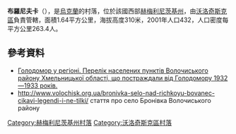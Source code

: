 {{coord|49|26|20|N|26|27|18|E|scale:30000|display=title}}

'''布羅尼夫卡'''（{{lang-uk|Бронівка}}），是[[烏克蘭|烏克蘭]]的村落，位於該國西部[[赫梅利尼茨基州|赫梅利尼茨基州]]，由[[沃洛奇斯克區|沃洛奇斯克區]]負責管轄，面積1.64平方公里，海拔高度310米，2001年人口432，人口密度每平方公里263.4人。

==參考資料==
* [https://web.archive.org/web/20160304103840/http://admvol.at.ua/golodvregioni.doc Голодомор у регіоні. Перелік населених пунктів Волочиського району Хмельницької області, що постраждали від Голодомору 1932—1933 років.]
* http://www.volochisk.org.ua/bronivka-selo-nad-richkoyu-bovanec-cikavi-legendi-i-ne-tilki/{{dead link|date=2018年2月 |bot=InternetArchiveBot |fix-attempted=yes }}  стаття про село Бронівка Волочиського району

{{DEFAULTSORT:Бронівка}}
[[Category:赫梅利尼茨基州村落|Category:赫梅利尼茨基州村落]]
[[Category:沃洛奇斯克區村落|Category:沃洛奇斯克區村落]]


{{Khmelnytskyi-geo-stub}}